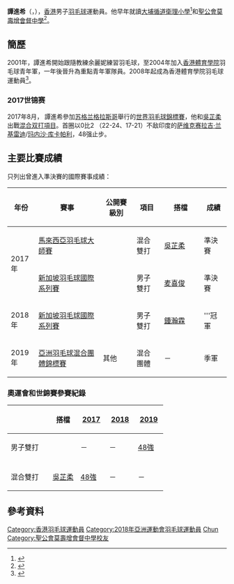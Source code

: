 {{noteTA|G1=Badminton}}
{{Infobox 羽球選手
| playername              = 譚進希
| image                   = 
| size                    = 
| caption                 = 
| birth_name              = 
| date_of_birth           = {{birth_date_and_age|1993|8|2}}
| place_of_birth          = 
| height                  = 
| weight                  = 
| handedness              = 
| country                 = {{HKG}}
| years_started           = 
| coach                   = 
| event                   = 男子單打、男子雙打、混合雙打
| highest_ranking         = 第70位（男單）
| date_of_highest_ranking = 2014年7月24日<ref name="highest-ranking">[http://bwfcontent.tournamentsoftware.com/ranking/player.aspx?id=11386&player=141308 BWF World Ranking - Ranking of TAM Chun Hei (30163)]{{en}}</ref>
| current_ranking         = 第385位（男單）<br/>第402位（混雙-[[吳芷柔|吳芷柔]]）
| date_of_current_ranking = 2016年6月16日<ref>[http://bwfcontent.tournamentsoftware.com/ranking/category.aspx?id=11386&category=472 BWF World Ranking - BWF世界排名榜 (6/16/2016) - Men's singles]{{en}}</ref><ref>[http://bwfcontent.tournamentsoftware.com/ranking/category.aspx?id=11386&category=476 BWF World Ranking - BWF世界排名榜 (6/16/2016) - Mixed doubles]{{en}}</ref>
| played                  = 48勝–47負（男單）<br/>16勝–11負（男雙）<br/>15勝–7負（混雙）
| titles                  = 
| bwf_profile             = 1D5110F0-33F8-4AE8-AF5D-774C19219372
| bwf_id                  = 30163
| updated                 = 2016年6月19日
}}
{{MedalTableTop}}
{{MedalSport | 男子[[羽毛球|羽毛球]]}}
{{MedalCountry | {{HKG}}}}
{{MedalCompetition | [[亞洲羽毛球混合團體錦標賽|亞洲羽毛球混合團體錦標賽]]}}
{{MedalBronze| [[2019年湯恩佳盃|2019年 香港]] | 混合團體 }}
{{MedalBottom}}

'''譚進希'''（{{lang-en|'''Tam Chun Hei'''}}，{{bd|1993年|8月2日}}），[[香港|香港]]男子[[羽毛球|羽毛球]]運動員。他早年就讀[[大埔循道衛理小學|大埔循道衛理小學]]<ref name="校際羽毛球比賽成績">{{Cite web |url=http://www.hkssf-nt.org.hk/district/primary/Result/TP/BD/ACRO-TPBD-0405-Result.pdf |title=2004 – 2005 年度大埔區小學分會 校際羽毛球比賽成績，2004年/2005年 |accessdate=2018-08-26 |archive-date=2009-03-06 |archive-url=https://web.archive.org/web/20090306155846/http://hkssf-nt.org.hk/district/primary/Result/TP/BD/ACRO-TPBD-0405-Result.pdf |dead-url=no }}</ref>和[[聖公會莫壽增會督中學|聖公會莫壽增會督中學]]<ref name="大埔及北區學界羽毛球比賽">{{Cite web |url=https://achievement.mst.edu.hk/0607_eca_sports.shtml |title=2006-2007 Extra-curricular Activities 聖公會莫壽增會督中學 大埔及北區學界羽毛球比賽，2006年/2007年 |accessdate=2018-08-26 |archive-date=2018-08-26 |archive-url=https://web.archive.org/web/20180826113638/https://achievement.mst.edu.hk/0607_eca_sports.shtml |dead-url=no }}</ref>。

==簡歷==
2001年，譚進希開始跟隨教練余麗妮練習羽毛球，至2004年加入[[香港體育學院|香港體育學院]]羽毛球青年軍，一年後晉升為重點青年軍隊員。2008年起成為香港體育學院羽毛球運動員<ref>{{cite web|title=歷屆成績 (T)|url=http://syzfbadmintonclub.org.hk/gt.html|publisher=誰羽爭峰川崎羽毛球隊|accessdate=2014-07-20|archive-date=2014-08-10|archive-url=https://web.archive.org/web/20140810152300/http://syzfbadmintonclub.org.hk/gt.html|dead-url=no}}</ref>。

===2017世锦赛===
2017年8月，  譚進希參加[[苏格兰|苏格兰]][[格拉斯哥|格拉斯哥]]舉行的[[2017年世界羽毛球錦標賽|世界羽毛球錦標賽]]，他和[[吳芷柔|吳芷柔]]出戰[[2017年世界羽毛球錦標賽混合双打項目|混合双打項目]]。首圈以0比2 （22-24、17-21）不敌印度的[[萨维克赛拉吉·兰基雷迪|萨维克赛拉吉·兰基雷迪]]/[[玛内沙·库卡帕利|玛内沙·库卡帕利]]，48强止步。

==主要比賽成績==
只列出曾進入準決賽的國際賽事成績：
{| class=wikitable style="text-align:center; font-size:small;" 
!width="50"|年份
!width="180"|賽事
!width="80"|公開賽級別
!width="60"|項目
!width="100"|搭檔
!width="50" |成績
|-
!rowspan="2"|2017年
|[[2017年馬來西亞羽毛球大師賽|馬來西亞羽毛球大師賽]]
|{{BWFGPG}}
|混合雙打
|[[吳芷柔|吳芷柔]]
|bgcolor="#b8860b"|準決賽
|-
|[[2017年新加坡羽毛球國際系列賽|新加坡羽毛球國際系列賽]]
|{{BWFIS}}
|男子雙打
|[[麦喜俊|麦喜俊]]
|bgcolor="b8860b"|準決賽
|-
!rowspan="1"|2018年
|[[2018年新加坡羽毛球國際系列賽|新加坡羽毛球國際系列賽]]
|{{BWFIS}}
|男子雙打
|[[鍾瀚霖|鍾瀚霖]]
|bgcolor="gold"|'''冠軍
|-
!rowspan="1"|2019年
|[[2019年湯恩佳盃|亞洲羽毛球混合團體錦標賽]]
|其他
|混合團體
|－
|bgcolor="#b8860b"|季軍
|}
{{BWF賽事級別索引}}

===奧運會和世錦賽參賽紀錄===
{| class=wikitable style="text-align:center; font-size:small;" 
!
!搭檔
!width="50"|[[2017年世界羽毛球錦標賽|2017]]
!width="50"|[[2018年世界羽毛球錦標賽|2018]]
!width="50"|[[2019年世界羽毛球錦標賽|2019]]
|-
!width="80"|男子雙打
|align="left"|{{nowrap|[[鍾瀚霖|鍾瀚霖]]}}
|－
|－
|[[2019年世界羽毛球錦標賽男子雙打項目|48強]]
|-
|
|-
!width="80"|混合雙打
|align="left"|[[吳芷柔|吳芷柔]]
|[[2017年世界羽毛球錦標賽混合雙打項目|48強]]
|－
|－
|}

==參考資料==
{{Reflist}}

{{DEFAULTSORT:Tam Chun Hei}}
[[Category:香港羽毛球運動員|Category:香港羽毛球運動員]]
[[Category:2018年亞洲運動會羽毛球運動員|Category:2018年亞洲運動會羽毛球運動員]]
[[Category:譚姓|Chun]]
[[Category:聖公會莫壽增會督中學校友|Category:聖公會莫壽增會督中學校友]]